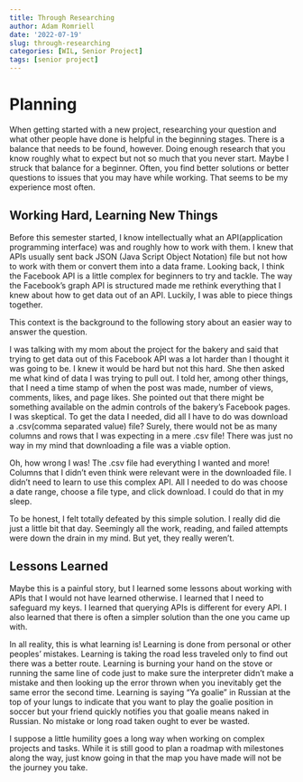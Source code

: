 ```yaml
---
title: Through Researching
author: Adam Romriell
date: '2022-07-19'
slug: through-researching
categories: [WIL, Senior Project]
tags: [senior project]
---
```


# Planning
When getting started with a new project, researching your question and what other people have done is helpful in the beginning stages. There is a balance that needs to be found, however. Doing enough research that you know roughly what to expect but not so much that you never start. Maybe I struck that balance for a beginner. Often, you find better solutions or better questions to issues that you may have while working. That seems to be my experience most often. 

## Working Hard, Learning New Things
Before this semester started, I know intellectually what an API(application programming interface) was and roughly how to work with them. I knew that APIs usually sent back JSON (Java Script Object Notation) file but not how to work with them or convert them into a data frame. Looking back, I think the Facebook API is a little complex for beginners to try and tackle. The way the Facebook's graph API is structured made me rethink everything that I knew about how to get data out of an API. Luckily, I was able to piece things together. 

This context is the background to the following story about an easier way to answer the question. 

I was talking with my mom about the project for the bakery and said that trying to get data out of this Facebook API was a lot harder than I thought it was going to be. I knew it would be hard but not this hard. She then asked me what kind of data I was trying to pull out. I told her, among other things, that I need a time stamp of when the post was made, number of views, comments, likes, and page likes. She pointed out that there might be something available on the admin controls of the bakery's Facebook pages. I was skeptical. To get the data I needed, did all I have to do was download a .csv(comma separated value) file? Surely, there would not be as many columns and rows that I was expecting in a mere .csv file! There was just no way in my mind that downloading a file was a viable option. 

Oh, how wrong I was! The .csv file had everything I wanted and more! Columns that I didn't even think were relevant were in the downloaded file. I didn't need to learn to use this complex API. All I needed to do was choose a date range, choose a file type, and click download. I could do that in my sleep. 

To be honest, I felt totally defeated by this simple solution. I really did die just a little bit that day. Seemingly all the work,  reading, and failed attempts were down the drain in my mind. But yet, they really weren't. 

## Lessons Learned
Maybe this is a painful story, but I learned some lessons about working with APIs that I would not have learned otherwise. I learned that I need to safeguard my keys. I learned that querying APIs is different for every API. I also learned that there is often a simpler solution than the one you came up with. 

In all reality, this is what learning is! Learning is done from personal or other peoples' mistakes. Learning is taking the road less traveled only to find out there was a better route. Learning is burning your hand on the stove or running the same line of code just to make sure the interpreter didn't make a mistake and then looking up the error thrown when you inevitably get the same error the second time. Learning is saying "Ya goalie" in Russian at the top of your lungs to indicate that you want to play the goalie position in soccer but your friend quickly notifies you that goalie means naked in Russian. No mistake or long road taken ought to ever be wasted. 

I suppose a little humility goes a long way when working on complex projects and tasks. While it is still good to plan a roadmap with milestones along the way, just know going in that the map you have made will not be the journey you take. 



